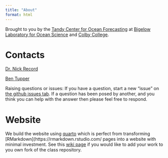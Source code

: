 ```yaml
---
title: "About"
format: html
---
```


Brought to you by the [Tandy Center for Ocean Forecasting](https://www.bigelow.org/services/ocean-forecasting/) at [Bigelow Laboratory for Ocean Science](https://www.bigelow.org) and [Colby College](https://www.colby.edu/).

# Contacts

[Dr. Nick Record](mailto:nrecord@bigelow.org)

[Ben Tupper](mailto:btupper@bigelow.org)

Raising questions or issues: If you have a question, start a new "issue" on [the github issues tab](https://github.com/BigelowLab/ColbyForecasting2025/issues).  If a question has been posed by another, and you think you can help with the answer then please feel free to respond. 

# Website

We build the website using [quarto](https://quarto.org/) which is perfect from transforming [RMarkdown](https://rmarkdown.rstudio.com/ pages into a website with minimal investment. See this [wiki page](https://github.com/BigelowLab/ColbyForecasting2025/wiki/Quarto) if you would like to add your work to you own fork of the class repository.
